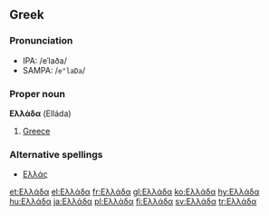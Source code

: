 ==Greek==
===Pronunciation===
*IPA: /eˈlaða/
*SAMPA: /<tt>e"laDa</tt>/

===Proper noun===
'''Ελλάδα''' (Elláda)
#[[Greece]]

===Alternative spellings===
*[[Ελλάς]]

[[et:Ελλάδα]]
[[el:Ελλάδα]]
[[fr:Ελλάδα]]
[[gl:Ελλάδα]]
[[ko:Ελλάδα]]
[[hy:Ελλάδα]]
[[hu:Ελλάδα]]
[[ja:Ελλάδα]]
[[pl:Ελλάδα]]
[[fi:Ελλάδα]]
[[sv:Ελλάδα]]
[[tr:Ελλάδα]]